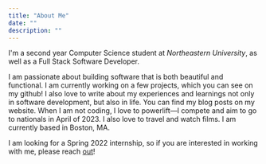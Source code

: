 ```yaml
---
title: "About Me"
date: ""
description: ""
---
```


I'm a second year Computer Science student at <span className="text-[#4ECDC4]">*Northeastern University*</span>, 
as well as a Full Stack Software Developer.


I am passionate about building software that is both beautiful and functional. 
I am currently working on a few projects, which you can see on my github! 
I also love to write about my experiences and learnings not only in software development, 
but also in life. You can find my blog posts on my website. 
When I am not coding, 
I love to powerlift—I compete and aim to go to nationals in April of 2023. 
I also love to travel and watch films. I am currently based in Boston, MA.

I am looking for a Spring 2022 internship, 
so if you are interested in working with me, 
please reach <a href="mailto:oduneye.d@northeastern.edu" className="text-[#4ECDC4]">out</a>!